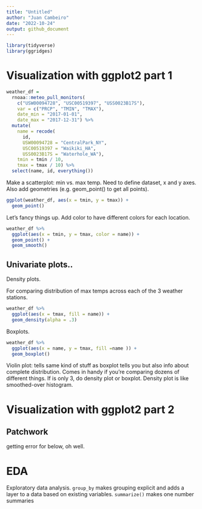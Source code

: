 ```yaml
---
title: "Untitled"
author: "Juan Cambeiro"
date: "2022-10-24"
output: github_document
---
```


```r
library(tidyverse)
library(ggridges)
```

# Visualization with ggplot2 part 1

```r
weather_df = 
  rnoaa::meteo_pull_monitors(
    c("USW00094728", "USC00519397", "USS0023B17S"),
    var = c("PRCP", "TMIN", "TMAX"), 
    date_min = "2017-01-01",
    date_max = "2017-12-31") %>%
  mutate(
    name = recode(
      id, 
      USW00094728 = "CentralPark_NY", 
      USC00519397 = "Waikiki_HA",
      USS0023B17S = "Waterhole_WA"),
    tmin = tmin / 10,
    tmax = tmax / 10) %>%
  select(name, id, everything())
```

Make a scatterplot: min vs. max temp. Need to define dataset, x and y axes. Also add geometries (e.g. geom_point() to get all points).

```r
ggplot(weather_df, aes(x = tmin, y = tmax)) +
  geom_point()
```

Let's fancy things up. Add color to have different colors for each  location.

```r
weather_df %>% 
  ggplot(aes(x = tmin, y = tmax, color = name)) +
  geom_point() +
  geom_smooth()
```

## Univariate plots..

Density plots.

For comparing distribution of max temps across each of the 3 weather stations.
```r
weather_df %>% 
  ggplot(aes(x = tmax, fill = name)) +
  geom_density(alpha = .3)
```



Boxplots.

```r
weather_df %>% 
  ggplot(aes(x = name, y = tmax, fill =name )) +
  geom_boxplot()
``` 

Violin plot: tells same kind of stuff as boxplot tells you but also info about complete distribution. Comes in handy if you're comparing dozens of different things. If is only 3, do density plot or boxplot. Density plot is like smoothed-over histogram.

 
# Visualization with ggplot2 part 2

## Patchwork

getting error for below, oh well.


# EDA

Exploratory data analysis. 
`group_by` makes grouping explicit and adds a layer to a data based on existing variables. `summarize()` makes one number summaries
